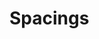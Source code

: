 
<Meta title="Design System/Spacing" />

<style>{`
  .subheading {
    --mediumdark: '#999999';
    font-weight: 900;
    font-size: 13px;
    color: #999;
    letter-spacing: 6px;
    line-height: 24px;
    text-transform: uppercase;
    margin-bottom: 12px;
    margin-top: 40px;
  }

  .color-display {
    color: #424C6D;
    margin: 10px;
    cursor: pointer;
    background: none;
    padding: 0;
    border: none;
    position: relative;
  }

  .color-display:before {
    content: "copied";
    position: absolute;
    top: 30px;
    left: 20px;
    color: black;
    font-weight:700;
    visibility: hidden;
    transition: all 1s cubic-bezier(0.34, 1.56, 0.64, 1);
  }

  .color-display:active:before {
    visibility: visible;
    transform: scale(1.4);
  }

  .color-display:focus {
    outline: none;  
  }
  

  .color-background {
    height: 75px;
    width: 75px;
  }
  .color-background:hover {
    opacity: 0.9;
  }
  .color-display:focus .color-background  {
    opacity: 0.9;
    outline: 1px solid #47bbe0;
  }
`}</style>

# Spacings
